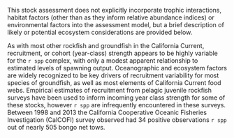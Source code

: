 This stock assessment does not explicitly incorporate trophic interactions, habitat factors (other than as they inform relative abundance indices) or environmental factors into the assessment model, but a brief description of likely or potential ecosystem considerations are provided below.

As with most other rockfish and groundfish in the California Current, recruitment, or cohort (year-class) strength appears to be highly variable for the `r spp` complex, with only a modest apparent relationship to estimated levels of spawning output. Oceanographic and ecosystem factors are widely recognized to be key drivers of recruitment variability for most species of groundfish, as well as most elements of California Current food webs. Empirical estimates of recruitment from pelagic juvenile rockfish surveys have been used to inform incoming year class strength for some of these stocks, however `r spp` are infrequently encountered in these surveys. Between 1998 and 2013 the California Cooperative Oceanic Fisheries Investigation (CalCOFI) survey observed had 34 positive observations `r spp` out of nearly 505 bongo net tows. 